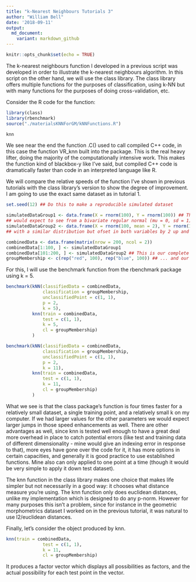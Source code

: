 ```yaml
---
title: "k-Nearest Neighbours Tutorials 3"
author: "William Bell"
date: '2018-09-11'
output: 
  md_document:
    variant: markdown_github
---
```


```r
knitr::opts_chunk$set(echo = TRUE)
```

The k-nearest neighbours function I developed in a previous script was developed in order to illustrate the k-nearest neighbours algorithm.  In this script on the other hand, we will use the class library.  The class library offers multiple functions for the purposes of classification, using k-NN but with many functions for the purposes of doing cross-validation, etc.

Consider the R code for the function:

```r
library(class)
library(rbenchmark)
source("./materialsKNNForGM/kNNFunctions.R")

knn
```

We see near the end the function .C() used to call compiled C++ code, in this case the function VR_knn built into the package.  This is the real heavy lifter, doing the majority of the computationally intensive work.  This makes the function kind of blackbox-y like I've said, but compiled C++ code is dramatically faster than code in an interpreted language like R.

We will compare the relative speeds of the function I've shown in previous tutorials with the class library's version to show the degree of improvement.  I am going to use the exact same dataset as in tutorial 1.

```r

set.seed(12) ## Do this to make a reproducible simulated dataset

simulatedDataGroup1 <- data.frame(X = rnorm(100), Y = rnorm(100)) ## This is the "reds" who are a group of widgits displaying values one
## would expect to see from a bivariate regular normal (mu = 0, sd = 1) between two independent variables.
simulatedDataGroup2 <- data.frame(X = rnorm(100, mean = 2), Y = rnorm(100, mean = 2)) ## This is the "blues" who are a group of widgits
## with a similar distribution but ofset in both variables by 2 up and to the right.

combinedData <- data.frame(matrix(nrow = 200, ncol = 2))                                                                    
combinedData[1:100, ] <- simulatedDataGroup1
combinedData[101:200, ] <- simulatedDataGroup2 ## This is our complete simulated dataset
groupMembership <- c(rep("red", 100), rep("blue", 100)) ## ... and our record of their group membership.

```

For this, I will use the benchmark function from the rbenchmark package using k = 5.

```r
benchmark(kNN(classifiedData = combinedData, 
              classification = groupMembership, 
              unclassifiedPoint = c(1, 1), 
              p = 2, 
              k = 5), 
          knn(train = combinedData, 
              test = c(1, 1), 
              k = 5, 
              cl = groupMembership)
          )

benchmark(kNN(classifiedData = combinedData, 
              classification = groupMembership, 
              unclassifiedPoint = c(1, 1), 
              p = 2, 
              k = 11), 
          knn(train = combinedData, 
              test = c(1, 1), 
              k = 11, 
              cl = groupMembership)
          )
```

What we see is that the class package's function is four times faster for a relatively small dataset, a single training point, and a relatively small k on my computer.  If we had larger values for the other parameters we would expect larger jumps in those speed enhancements as well.  There are other advantages as well, since knn is tested well enough to have a great deal more overhead in place to catch potential errors (like test and training data of different dimensionality - mine would give an indexing error in response to that), more eyes have gone over the code for it, it has more options in certain capacities, and generally it is good practice to use established functions.  Mine also can only applied to one point at a time (though it would be very simple to apply it down test dataset).

The knn function in the class library makes one choice that makes life simpler but not necessarily in a good way: it chooses what distance measure you're using.  The knn function only does euclidean distances, unlike my implementation which is designed to do any p-norm.  However for many purposes this isn't a problem, since for instance in the geometric morphometrics dataset I worked on in the previous tutorial, it was natural to use l2/euclidean distances.

Finally, let's consider the object produced by knn.

```r

knn(train = combinedData, 
              test = c(1, 1), 
              k = 11, 
              cl = groupMembership)

```

It produces a factor vector which displays all possibilities as factors, and the actual possibility for each test point in the vector.  
